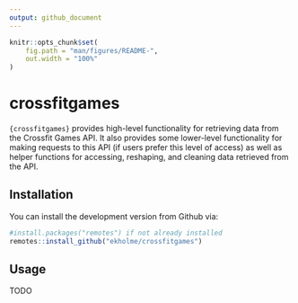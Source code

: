 ```yaml
---
output: github_document
---
```


```r
knitr::opts_chunk$set(
    fig.path = "man/figures/README-",
    out.width = "100%"
)
```

# crossfitgames

`{crossfitgames}` provides high-level functionality for retrieving data from the Crossfit Games API. It also provides some lower-level functionality for making requests to this API (if users prefer this level of access) as well as helper functions for accessing, reshaping, and cleaning data retrieved from the API.

## Installation

You can install the development version from Github via:

```r
#install.packages("remotes") if not already installed
remotes::install_github("ekholme/crossfitgames")
```

## Usage

TODO